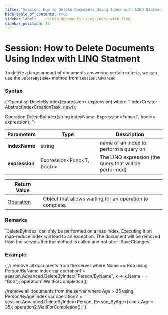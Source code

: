 ```yaml
---
title: "Session: How to Delete Documents Using Index with LINQ Statment"
hide_table_of_contents: true
sidebar_label: ...delete-documents-using-index-with-linq
sidebar_position: 13
---
```



# Session: How to Delete Documents Using Index with LINQ Statment

To delete a large amount of documents answering certain criteria, we can use the `DeleteByIndex` method from `session.Advanced`

### Syntax

<TabItem value="delete_by_index_LINQ1" label="delete_by_index_LINQ1">
<CodeBlock language="csharp">
{`Operation DeleteByIndex<T, TIndexCreator>(Expression<Func<T, bool>> expression)
    where TIndexCreator : AbstractIndexCreationTask, new();

Operation DeleteByIndex<T>(string indexName, Expression<Func<T, bool>> expression);
`}
</CodeBlock>
</TabItem>

| Parameters | Type | Description |
| ------------- | ------------- | ----- |
| **indexName** | string | name of an index to perform a query on |
| **expression** | Expression&lt;Func&lt;T, bool&gt;&gt; | The LINQ expression (the query that will be performed) |

| Return Value | |
| ------------- | ----- |
| [Operation](../../../glossary/operation.mdx) | Object that allows waiting for an operation to complete. |

### Remarks
<Admonition type="note" title="Note" id="note" href="#note"> 
`DeleteByIndex` can only be performed on a map index. Executing it on map-reduce index will lead to an exception. 
The document will be removed from the server after the method is called and not after `SaveChanges`.
</Admonition>

### Example
<TabItem value="delete_by_index_LINQ2" label="delete_by_index_LINQ2">
<CodeBlock language="csharp">
{`// remove all documents from the server where Name == Bob using Person/ByName index
var operation1 = session.Advanced.DeleteByIndex<Person>("Person/ByName", x => x.Name == "Bob");
operation1.WaitForCompletion();

//remove all documents from the server where Age > 35 using Person/ByAge index
var operation2 = session.Advanced.DeleteByIndex<Person, Person_ByAge>(x => x.Age < 35);
operation2.WaitForCompletion();
`}
</CodeBlock>
</TabItem>

